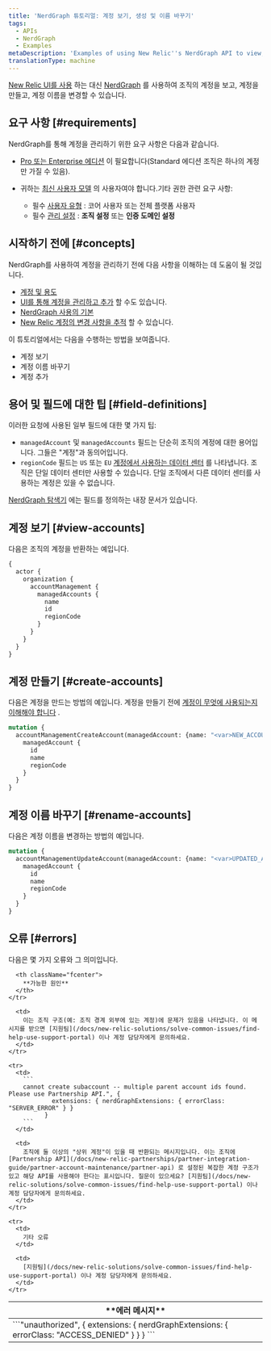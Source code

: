 ```yaml
---
title: 'NerdGraph 튜토리얼: 계정 보기, 생성 및 이름 바꾸기'
tags:
  - APIs
  - NerdGraph
  - Examples
metaDescription: 'Examples of using New Relic''s NerdGraph API to view, create, and rename accounts.'
translationType: machine
---
```


[New Relic UI를 사용](/docs/accounts/accounts-billing/account-structure/add-accounts) 하는 대신 [NerdGraph](/docs/apis/nerdgraph/get-started/introduction-new-relic-nerdgraph) 를 사용하여 조직의 계정을 보고, 계정을 만들고, 계정 이름을 변경할 수 있습니다.

## 요구 사항 [#requirements]

NerdGraph를 통해 계정을 관리하기 위한 요구 사항은 다음과 같습니다.

* [Pro 또는 Enterprise 에디션](https://newrelic.com/pricing) 이 필요합니다(Standard 에디션 조직은 하나의 계정만 가질 수 있음).

* 귀하는 [최신 사용자 모델](/docs/accounts/original-accounts-billing/original-users-roles/overview-user-models#determine-user-model) 의 사용자여야 합니다.기타 권한 관련 요구 사항:

  * 필수 [사용자 유형](/docs/accounts/accounts-billing/new-relic-one-user-management/user-type) : 코어 사용자 또는 전체 플랫폼 사용자
  * 필수 [관리 설정](/docs/accounts/accounts-billing/new-relic-one-user-management/user-management-concepts#roles) : **조직 설정** 또는 **인증 도메인 설정**

## 시작하기 전에 [#concepts]

NerdGraph를 사용하여 계정을 관리하기 전에 다음 사항을 이해하는 데 도움이 될 것입니다.

* [계정 및 용도](/docs/accounts/accounts-billing/account-structure/new-relic-account-structure)
* [UI를 통해 계정을 관리하고 추가](/content/docs/accounts/accounts-billing/account-structure/add-accounts) 할 수도 있습니다.
* [NerdGraph 사용의 기본](/docs/apis/nerdgraph/get-started/introduction-new-relic-nerdgraph)
* [New Relic 계정의 변경 사항을 추적](/docs/data-apis/understand-data/event-data/query-account-audit-logs-nrauditevent) 할 수 있습니다.

이 튜토리얼에서는 다음을 수행하는 방법을 보여줍니다.

* 계정 보기
* 계정 이름 바꾸기
* 계정 추가

## 용어 및 필드에 대한 팁 [#field-definitions]

이러한 요청에 사용된 일부 필드에 대한 몇 가지 팁:

* `managedAccount` 및 `managedAccounts` 필드는 단순히 조직의 계정에 대한 용어입니다. 그들은 "계정"과 동의어입니다.
* `regionCode` 필드는 `US` 또는 `EU` [계정에서 사용하는 데이터 센터](/docs/accounts/accounts-billing/account-setup/choose-your-data-center) 를 나타냅니다. 조직은 단일 데이터 센터만 사용할 수 있습니다. 단일 조직에서 다른 데이터 센터를 사용하는 계정은 있을 수 없습니다.

[NerdGraph 탐색기](/docs/apis/nerdgraph/get-started/introduction-new-relic-nerdgraph/#explorer) 에는 필드를 정의하는 내장 문서가 있습니다.

## 계정 보기 [#view-accounts]

다음은 조직의 계정을 반환하는 예입니다.

```graphql
{
  actor {
    organization {
      accountManagement {
        managedAccounts {
          name
          id
          regionCode
        }
      }
    }
  }
}
```

## 계정 만들기 [#create-accounts]

다음은 계정을 만드는 방법의 예입니다. 계정을 만들기 전에 [계정이 무엇에 사용되는지 이해해야 합니다](/docs/accounts/accounts-billing/account-structure/new-relic-account-structure) .

```graphql
mutation {
  accountManagementCreateAccount(managedAccount: {name: "<var>NEW_ACCOUNT_NAME</var>"}) {
    managedAccount {
      id
      name
      regionCode
    }
  }
}
```

## 계정 이름 바꾸기 [#rename-accounts]

다음은 계정 이름을 변경하는 방법의 예입니다.

```graphql
mutation {
  accountManagementUpdateAccount(managedAccount: {name: "<var>UPDATED_ACCOUNT_NAME</var>", id: <var>101010101</var>}) {
    managedAccount {
      id
      name
      regionCode
    }
  }
}
```

## 오류 [#errors]

다음은 몇 가지 오류와 그 의미입니다.

<table>
  <thead>
    <tr>
      <th className="fcenter">
        **에러 메시지**
      </th>

      <th className="fcenter">
        **가능한 원인**
      </th>
    </tr>
  </thead>

  <tbody>
    <tr>
      <td>
        ```"unauthorized", {
              extensions: { nerdGraphExtensions: { errorClass: "ACCESS_DENIED" } }
            }
        ```
      </td>

      <td>
        이는 조직 구조(예: 조직 경계 외부에 있는 계정)에 문제가 있음을 나타냅니다. 이 메시지를 받으면 [지원팀](/docs/new-relic-solutions/solve-common-issues/find-help-use-support-portal) 이나 계정 담당자에게 문의하세요.
      </td>
    </tr>

    <tr>
      <td>
        ```
        cannot create subaccount -- multiple parent account ids found. Please use Partnership API.", {
                extensions: { nerdGraphExtensions: { errorClass: "SERVER_ERROR" } }
              }
        ```
      </td>

      <td>
        조직에 둘 이상의 "상위 계정"이 있을 때 반환되는 메시지입니다. 이는 조직에 [Partnership API](/docs/new-relic-partnerships/partner-integration-guide/partner-account-maintenance/partner-api) 로 설정된 복잡한 계정 구조가 있고 해당 API를 사용해야 한다는 표시입니다. 질문이 있으세요? [지원팀](/docs/new-relic-solutions/solve-common-issues/find-help-use-support-portal) 이나 계정 담당자에게 문의하세요.
      </td>
    </tr>

    <tr>
      <td>
        기타 오류
      </td>

      <td>
        [지원팀](/docs/new-relic-solutions/solve-common-issues/find-help-use-support-portal) 이나 계정 담당자에게 문의하세요.
      </td>
    </tr>
  </tbody>
</table>